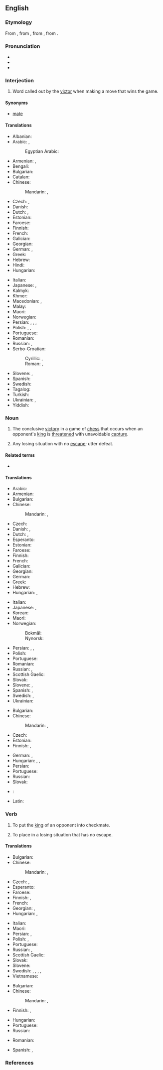 ==English==

===Etymology===
From {{inh|en|enm|chekmat}}, from {{der|en|fro|eschec mat}}, from {{der|en|ar|شَاهُ مَاتَ}}, from {{der|en|fa|شاه مات|tr=šâh mât|t=the king [is] amazed}}.

===Pronunciation===
* {{IPA|en|/ˈt͡ʃɛkmeɪt/}}
* {{audio|en|En-us-checkmate.ogg|Audio (US)}}
* {{rhymes|en|eɪt}}

===Interjection===
{{en-interj}}

# {{lb|en|chess}} Word called out by the [[victor]] when making a move that wins the game.

====Synonyms====
* {{sense|chess}} [[mate#Interjection|mate]]

====Translations====
{{trans-top|said when making the conclusive move in chess}}
* Albanian: {{t|sq|shah mat}}
* Arabic: {{t|ar|مَات|m}}, {{t|ar|كِش مَلِك|m}}
*: Egyptian Arabic: {{t|arz|كش ملك|tr=kešš malek}}
* Armenian: {{t|hy|շախ և մատ}}, {{t+|hy|մատ}}
* Bengali: {{t|bn|কিস্তিমাত}}
* Bulgarian: {{t|bg|мат}}
* Catalan: {{t|ca|escac i mat}}
* Chinese:
*: Mandarin: {{t+|cmn|將死|sc=Hani}}, {{t+|cmn|将死|tr=jiāngsǐ|sc=Hani}}
* Czech: {{t+|cs|mat}}, {{t|cs|šach mat|m}}
* Danish: {{t|da|skakmat|c}}
* Dutch: {{t+|nl|schaakmat|n}}, {{t+|nl|mat|n}}
* Estonian: {{t|et|šahh ja matt}}
* Faroese: {{t|fo|skák og mát}}
* Finnish: {{t|fi|shakki ja matti}}
* French: {{t+|fr|échec et mat}}
* Galician: {{t+|gl|xaque mate}}
* Georgian: {{t|ka|შამათი}}
* German: {{t+|de|schachmatt}}, {{t|de|schach und matt}}
* Greek: {{t+|el|ματ|sc=Grek}}
* Hebrew: {{t+|he|מט|tr=mat|sc=Hebr}}
* Hindi: {{t+|hi|मात|tr=māt|sc=Deva}}
* Hungarian: {{t+|hu|sakk-matt}}
{{trans-mid}}
* Italian: {{t+|it|scacco matto}}
* Japanese: {{t|ja|チェックメイト|tr=chekkumeito}}, {{t+|ja|詰み|tr=つみ, tsumi}}
* Kalmyk: {{t|xal|мад}}
* Khmer: {{t|km|ស្លាប់ក្រឡា|tr=slap krɑlaa}}
* Macedonian: {{t|mk|шах-мат}}, {{t|mk|мат}}
* Malay: {{t|ms|syahmat}}
* Maori: {{t|mi|whakamiere}}
* Norwegian: {{t|no|sjakkmatt}}
* Persian: {{t|fa|کیش و مات|tr=kiš-o-mât}}, {{t+|fa|شاه مات|tr=šâh mât}}, {{t+|fa|شهمات|tr=šahmât}}, {{t+|fa|مات|tr=mât}}
* Polish: {{t+|pl|mat|m}}, {{t|pl|szach mat}}, {{t|pl|szach i mat}}
* Portuguese: {{t+|pt|xeque-mate|m}}
* Romanian: {{t|ro|șah mat}}
* Russian: {{t+|ru|мат|m}}, {{t|ru|шах и мат}}
* Serbo-Croatian:
*: Cyrillic: {{t|sh|шах-мат|sc=Cyrl}}, {{t|sh|мат|sc=Cyrl}}
*: Roman: {{t+|sh|šah-mat}}, {{t+|sh|mat}}
* Slovene: {{t|sl|šah mat}}, {{t|sl|mat}}
* Spanish: {{t|es|jaque mate}}
* Swedish: {{t+|sv|schackmatt}}
* Tagalog: {{t+|tl|mate}}
* Turkish: {{t+|tr|şah mat}}
* Ukrainian: {{t|uk|мат|m}}, {{t|uk|шах і мат}}
* Yiddish: {{t|yi|מאַט}}
{{trans-bottom}}

===Noun===
{{wikipedia}}
{{en-noun}}

# The conclusive [[victory]] in a game of [[chess]] that occurs when an opponent's [[king]] is [[threaten]]ed with unavoidable [[capture]].
# {{lb|en|figuratively|by extension}} Any losing situation with no [[escape]]; utter defeat.

====Related terms====
* {{l|en|stalemate}}

====Translations====
{{trans-top|conclusive victory in a game of chess}}
* Arabic: {{t|ar|شَاه مَات}}
* Armenian: {{t+|hy|շախմատ}}
* Bulgarian: {{t|bg|мат|m}}
* Chinese:
*: Mandarin: {{t+|cmn|將死}}, {{t+|cmn|将死|tr=jiāngsǐ}}
* Czech: {{t+|cs|mat|m}}
* Danish: {{t|da|skakmat}}, {{t+|da|mat}}
* Dutch: {{t+|nl|schaakmat}}, {{t+|nl|mat}}
* Esperanto: {{t|eo|ŝakmato}}
* Estonian: {{t|et|matt}}
* Faroese: {{t|fo|mát|n}}
* Finnish: {{t+|fi|matti}}
* French: {{t+|fr|échec et mat|m}}
* Galician: {{t+|gl|xaque mate|m}}
* Georgian: {{t|ka|შამათი}}
* German: {{t+|de|Schachmatt|n}}
* Greek: {{t+|el|ματ|n}}
* Hebrew: {{t+|he|מט|tr=mat}}
* Hungarian: {{t+|hu|sakk-matt}}, {{t+|hu|matt}}
{{trans-mid}}
* Italian: {{t+|it|scacco matto|m}}
* Japanese: {{t+|ja|詰み|tr=つみ, tsumi}}, {{t|ja|チェックメイト|tr=chekkumeito}}
* Korean: {{t|ko|체크 메이트}}
* Maori: {{t|mi|whakamiere}}
* Norwegian:
*: Bokmål: {{t|nb|sjakkmatt}}
*: Nynorsk: {{t|nn|sjakkmatt}}
* Persian: {{t|fa|کیش و مات|tr=kiš-o-mât}}, {{t+|fa|شهمات|tr=šahmât}}, {{t+|fa|مات|tr=mât}}
* Polish: {{t+|pl|mat|m}}
* Portuguese: {{t+|pt|xeque-mate|m}}
* Romanian: {{t|ro|șah-mat|n}}
* Russian: {{t|ru|шах и мат|m}}, {{t+|ru|мат|m}}
* Scottish Gaelic: {{t|gd|clos|m}}
* Slovak: {{t|sk|mat|m}}
* Slovene: {{t|sl|šah mat|m}}, {{t|sl|mat|m}}
* Spanish: {{t|es|jaque mate|m}}, {{t+|es|mate|m}}
* Swedish: {{t+|sv|matt|c}}, {{t+|sv|schack matt|c}}
* Ukrainian: {{t|uk|мат|m|sc=Cyrl}}
{{trans-bottom}}

{{trans-top|losing situation with no escape}}
* Bulgarian: {{t|bg|мат|m}}
* Chinese:
*: Mandarin: {{t|cmn|[[徹底]][[失敗]]}}, {{t|cmn|[[彻底]][[失败]]|tr=chèdǐ shībài}}
* Czech: {{t|cs|matová situace|f}}
* Estonian: {{t|et|lüüasaamine}}
* Finnish: {{t+|fi|nurkka}}, {{t+|fi|umpikuja}}
{{trans-mid}}
* German: {{t+|de|Schachmatt|n}}, {{t+|de|Niederlage|f}}
* Hungarian: {{t+|hu|patthelyzet}}, {{t+|hu|zsákutca}}, {{t|hu|[[vesztes]]/[[reménytelen]]/[[kilátástalan]] [[helyzet]]}}
* Persian: {{t|fa|کیش و مات|tr=kiš-o-mât}}
* Portuguese: {{t+|pt|xeque-mate|m}}
* Russian: {{t-needed|ru}}
* Slovak: {{t|sk|matová situácia|f}}
{{trans-bottom}}

{{checktrans-top}}
* {{ttbc|ko}}: {{t-check|ko|외통 장군}}
{{trans-mid}}
* Latin: {{t-check|la|latrunculusque matum}}
{{trans-bottom}}

===Verb===
{{en-verb|checkmat}}

# {{lb|en|transitive|chess}} To put the [[king]] of an opponent into checkmate.
#: {{ux|en|That jerk '''checkmated''' me in four moves!}}
# {{lb|en|transitive|by extension}} To place in a losing situation that has no escape.

====Translations====
{{trans-top|to put an opponent into checkmate}}
* Bulgarian: {{t+|bg|мати́рам}}
* Chinese:
*: Mandarin: {{t|cmn|[[把]]...[[將死]]}}, {{t|cmn|[[把]]...[[将死]]|tr=bǎ...jiāngsǐ}}
* Czech: {{t|cs|matovat}}, {{t|cs|dát mat}}
* Esperanto: {{t|eo|ŝakmatigi}}
* Faroese: {{t|fo|máta}}
* Finnish: {{t|fi|matittaa}}, {{t|fi|[[tehdä]] [[matti]]}}
* French: {{t|fr|[[faire]] [[échec et mat]]}}
* Georgian: {{t|ka|დაშამათება}} {{qualifier|verbal noun}}, {{t|ka|აშამათებს}} {{qualifier|infinitive}}
* Hungarian: {{t|hu|mattot ad}}, {{t+|hu|megmattol}}
{{trans-mid}}
* Italian: {{t|it|[[dare]] [[scacco matto]]}}
* Maori: {{t|mi|whakamiere}}
* Persian: {{t|fa|شهمات کردن|tr=šahmāt kardan}}, {{t+|fa|مات کردن|tr=māt kardan}}
* Polish: {{t|pl|zamatować|pf}}, {{t|pl|dać mata|pf}}
* Portuguese: {{t|pt|[[dar]] ([[o]]) [[xeque-mate]]}}
* Russian: {{t|ru|ста́вить мат|impf}}, {{t|ru|поста́вить мат|pf}}
* Scottish Gaelic: {{t|gd|cuir clos air}}
* Slovak: {{t|sk|dať šach mat}}
* Slovene: {{t|sl|matirati}}
* Swedish: {{t+|sv|schackmatta}}, {{t|sv|sätta matt}}, {{t|sv|göra matt}}, {{t|sv|sätta schackmatt}}, {{t|sv|göra schackmatt}}
* Vietnamese: {{t|vi|chiếu bí}}
{{trans-bottom}}

{{trans-top|to lead to a situation of no escape}}
* Bulgarian: {{t+|bg|матирам}}
* Chinese:
*: Mandarin: {{t+|cmn|挫敗}}, {{t+|cmn|挫败|tr=cuòbài}}
* Finnish: {{t|fi|[[saattaa]] [[umpikuja|umpikujaan]]}}, {{t|fi|[[panna]] [[ahdas|ahtaalle]]}}
{{trans-mid}}
* Hungarian: {{t+|hu|sarokba szorít}}
* Portuguese: {{t|pt|[[dar]] ([[o]]) [[xeque-mate]]}}
* Russian: {{t-needed|ru}}
{{trans-bottom}}

{{checktrans-top}}
* Romanian: {{t-check|ro|șah mat}}
{{trans-mid}}
* Spanish: {{t-check|es|dar jaque mate}}, {{t-check|es|dar mate}}
{{trans-bottom}}

===References===